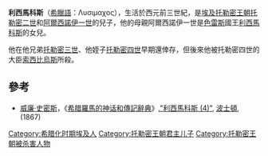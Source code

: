 '''利西馬科斯'''（[[希臘語|希臘語]]：Λυσιμαχoς），生活於西元前三世紀，是[[埃及|埃及]][[托勒密王朝|托勒密王朝]][[托勒密二世|托勒密二世]]和[[阿爾西諾伊一世|阿爾西諾伊一世]]的兒子，他的母親阿爾西諾伊一世是[[色雷斯|色雷斯]]國王[[利西馬科斯|利西馬科斯]]的女兒。

他在他兄弟[[托勒密三世|托勒密三世]]、他姪子[[托勒密四世|托勒密四世]]早期還倖存，但後來他被托勒密四世的大臣[[索西比烏斯|索西比烏斯]]所殺{{r|poly_15.25_schol}}。

==參考==
{{reflist|refs=
<ref name=poly_15.25_schol> [[波利比烏斯|波利比烏斯]], ''Histories'', [http://www.perseus.tufts.edu/cgi-bin/ptext?doc=Perseus%3Atext%3A1999.01.0234&layout=&loc=15.25 xv. 25]; ''Scholium ad Theocriti Idyllia'', xvii. 128</ref>
}}
*[[威廉·史密斯_(辭典編纂者)|威廉·史密斯]]，《[[希腊羅馬的神话和傳記辭典|希腊羅馬的神话和傳記辭典]]》,[https://web.archive.org/web/20051217003712/http://www.ancientlibrary.com/smith-bio/1975.html "利西馬科斯 (4)"],   [[波士頓|波士頓]], (1867)

[[Category:希腊化时期埃及人|Category:希腊化时期埃及人]]
[[Category:托勒密王朝君主儿子|Category:托勒密王朝君主儿子]]
[[Category:托勒密王朝被杀害人物|Category:托勒密王朝被杀害人物]]
